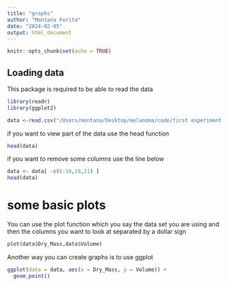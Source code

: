 ```yaml
---
title: "graphs"
author: "Montana Ferita"
date: "2024-02-05"
output: html_document
---
```


```r
knitr::opts_chunk$set(echo = TRUE)
```

## Loading data

This package is required to be able to read the data
```r
library(readr)
library(ggplot2)
```


```r
data <-read.csv("/Users/montana/Desktop/melanoma/code/first experiment 104/104lineage.csv")
```




if you want to view part of the data use the head function
```r
head(data)
```

if you want to remove some columns use the line below
```r
data <- data[ -c(6:10,19,21) ]
head(data)
```


# some basic plots

You can use the plot function which you say the data set you are using and then the columns you want to look at separated by a dollar sign
```r
plot(data$Dry_Mass,data$Volume)
```


Another way you can create graphs is to use ggplot

```r
ggplot(data = data, aes(x = Dry_Mass, y = Volume)) + 
  geom_point() 
```




